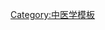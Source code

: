 {{Navbox
|name = 手太陰肺經
|title = [[手太陰肺經]]
|titlestyle =
|image =
|style = 
|state = {{{state<includeonly>|collapsed</includeonly>}}}
|above =
|group1 = 
|list1 = [[中府穴|中府]] · [[雲門穴|雲門]] · [[天府穴|天府]] · [[俠白穴|俠白]] · [[尺澤穴|尺澤]] · [[孔最穴|孔最]] · [[列缺穴|列缺]] · [[經渠穴|經渠]] · [[太淵穴|太淵]] · [[魚際穴|魚際]] · [[少商穴|少商]]
|belowstyle= 
|below = 
}}
<noinclude>
[[Category:中医学模板]]
</noinclude>
